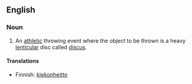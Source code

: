 ==English==

===Noun===
{{en-noun|-}}

# {{context|athletics}} An  [[athletic]] throwing event where the object to be thrown is a heavy [[lenticular]] disc called [[discus]].

====Translations====
{{top}}
*Finnish: [[kiekonheitto]]
{{bottom}}